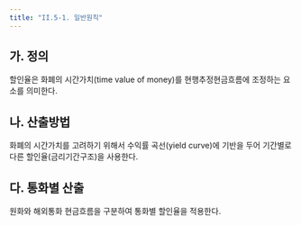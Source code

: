 ```yaml
---
title: "II.5-1. 일반원칙"
---
```


## 가. 정의

할인율은 화폐의 시간가치(time value of money)를 현행추정현금흐름에 조정하는 요소를 의미한다.

## 나. 산출방법

화폐의 시간가치를 고려하기 위해서 수익률 곡선(yield curve)에 기반을 두어 기간별로 다른 할인율(금리기간구조)을 사용한다.

## 다. 통화별 산출

원화와 해외통화 현금흐름을 구분하여 통화별 할인율을 적용한다.
